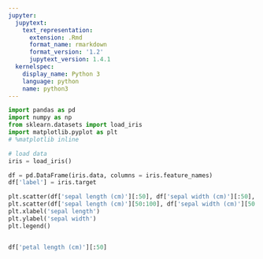 ```yaml
---
jupyter:
  jupytext:
    text_representation:
      extension: .Rmd
      format_name: rmarkdown
      format_version: '1.2'
      jupytext_version: 1.4.1
  kernelspec:
    display_name: Python 3
    language: python
    name: python3
---
```


```python
import pandas as pd
import numpy as np
from sklearn.datasets import load_iris
import matplotlib.pyplot as plt
# %matplotlib inline
```

```python
# load data
iris = load_iris()
```

```python
df = pd.DataFrame(iris.data, columns = iris.feature_names)
df['label'] = iris.target
```

```python
plt.scatter(df['sepal length (cm)'][:50], df['sepal width (cm)'][:50], label = '0')
plt.scatter(df['sepal length (cm)'][50:100], df['sepal width (cm)'][50:100], label = '1')
plt.xlabel('sepal length')
plt.ylabel('sepal width')
plt.legend()
```

```python

```

```python
df['petal length (cm)'][:50]
```

```python

```
